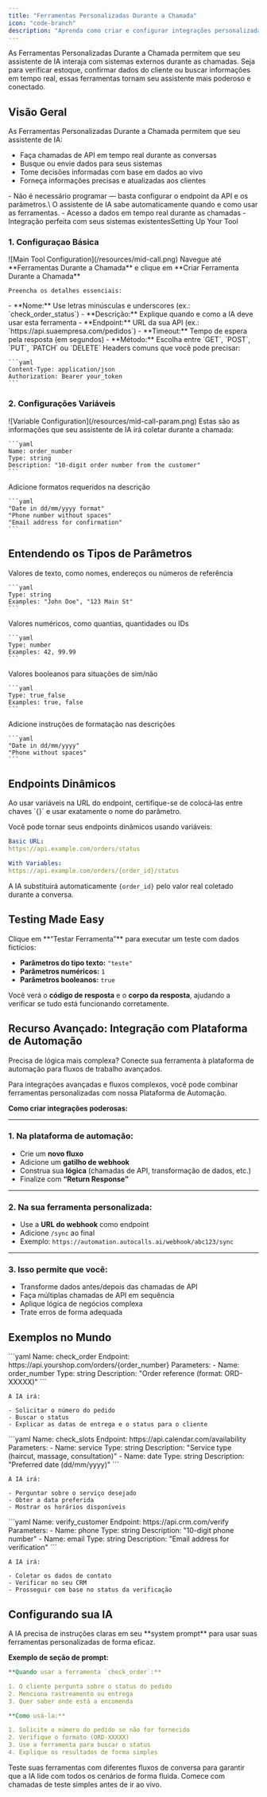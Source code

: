 ```yaml
---
title: "Ferramentas Personalizadas Durante a Chamada"
icon: "code-branch"
description: "Aprenda como criar e configurar integrações personalizadas de API que seu assistente de IA pode usar durante as chamadas "
---
```


<Note>
  As Ferramentas Personalizadas Durante a Chamada permitem que seu assistente de IA interaja com sistemas externos durante as chamadas. Seja para verificar estoque, confirmar dados do cliente ou buscar informações em tempo real, essas ferramentas tornam seu assistente mais poderoso e conectado.
</Note>

## **Visão Geral**

As Ferramentas Personalizadas Durante a Chamada permitem que seu assistente de IA:

- Faça chamadas de API em tempo real durante as conversas
- Busque ou envie dados para seus sistemas
- Tome decisões informadas com base em dados ao vivo
- Forneça informações precisas e atualizadas aos clientes

<Card title="Principais Benefícios" icon="star">
  - Não é necessário programar — basta configurar o endpoint da API e os parâmetros.\
    O assistente de IA sabe automaticamente quando e como usar as ferramentas.
    - Acesso a dados em tempo real durante as chamadas
    - Integração perfeita com seus sistemas existentesSetting Up Your Tool
</Card>

### 1. Configuraçao Básica

<Frame>
  ![Main Tool Configuration](/resources/mid-call.png)
</Frame>

<Steps>
  <Step title="Acessar Criação de Ferramenta">
    Navegue até **Ferramentas Durante a Chamada** e clique em **Criar Ferramenta Durante a Chamada**

    Preencha os detalhes essenciais:
  </Step>
  <Step title="Configurar Configurações Principais">
    - **Nome:** Use letras minúsculas e underscores (ex.: `check_order_status`)
    - **Descrição:** Explique quando e como a IA deve usar esta ferramenta
    - **Endpoint:** URL da sua API (ex.: `https://api.suaempresa.com/pedidos`)
    - **Timeout:** Tempo de espera pela resposta (em segundos)
    - **Método:** Escolha entre `GET`, `POST`, `PUT`, `PATCH` ou `DELETE`
  </Step>
  <Step title="Add Headers">
    Headers comuns que você pode precisar:

    ```yaml
    Content-Type: application/json
    Authorization: Bearer your_token
    ```
  </Step>
</Steps>

### 2. Configurações Variáveis

<Frame>
  ![Variable Configuration](/resources/mid-call-param.png)
</Frame>

<Steps>
  <Step title="Defina Parâmetros">
    Estas são as informações que seu assistente de IA irá coletar durante a chamada:

    ```yaml
    Name: order_number
    Type: string
    Description: "10-digit order number from the customer"
    ```
  </Step>
  <Step title="Definir Regras de Validação">
    Adicione formatos requeridos na descrição

    ```yaml
    "Date in dd/mm/yyyy format"
    "Phone number without spaces"
    "Email address for confirmation"
    ```
  </Step>
</Steps>

## Entendendo os Tipos de Parâmetros

<CardGroup cols={2}>
  <Card title="Texto" icon="font">
    Valores de texto, como nomes, endereços ou números de referência

    ```yaml
    Type: string
    Examples: "John Doe", "123 Main St"
    ```
  </Card>
  <Card title="Número" icon="calculator">
    Valores numéricos, como quantias, quantidades ou IDs

    ```yaml
    Type: number
    Examples: 42, 99.99
    ```
  </Card>
  <Card title="Verdadeiro_Falso" icon="toggle-on">
    Valores booleanos para situações de sim/não

    ```yaml
    Type: true_false
    Examples: true, false
    ```
  </Card>
  <Card title="Ajuda de formatação" icon="wand-magic-sparkles">
    Adicione instruções de formatação nas descrições

    ```yaml
    "Date in dd/mm/yyyy"
    "Phone without spaces"
    ```
  </Card>
</CardGroup>

## Endpoints Dinâmicos

<Warning>
  Ao usar variáveis na URL do endpoint, certifique-se de colocá‑las entre chaves `{}` e usar exatamente o nome do parâmetro.
</Warning>

Você pode tornar seus endpoints dinâmicos usando variáveis:

```yaml
Basic URL:
https://api.example.com/orders/status

With Variables:
https://api.example.com/orders/{order_id}/status
```

A IA substituirá automaticamente `{order_id}` pelo valor real coletado durante a conversa.

## Testing Made Easy

<Card title="Teste Facilitado" icon="vial">
  Clique em **“Testar Ferramenta”** para executar um teste com dados fictícios:

  - **Parâmetros do tipo texto:** `"teste"`
  - **Parâmetros numéricos:** `1`
  - **Parâmetros booleanos:** `true`

  Você verá o **código de resposta** e o **corpo da resposta**, ajudando a verificar se tudo está funcionando corretamente.
</Card>

## **Recurso Avançado: Integração com Plataforma de Automação**

Precisa de lógica mais complexa? Conecte sua ferramenta à plataforma de automação para fluxos de trabalho avançados.

Para integrações avançadas e fluxos complexos, você pode combinar ferramentas personalizadas com nossa Plataforma de Automação.

**Como criar integrações poderosas:**

---

### **1. Na plataforma de automação:**

- Crie um **novo fluxo**
- Adicione um **gatilho de webhook**
- Construa sua **lógica** (chamadas de API, transformação de dados, etc.)
- Finalize com **“Return Response”**

---

### **2. Na sua ferramenta personalizada:**

- Use a **URL do webhook** como endpoint
- Adicione `/sync` ao final
- Exemplo: `https://automation.autocalls.ai/webhook/abc123/sync`

---

### **3. Isso permite que você:**

- Transforme dados antes/depois das chamadas de API
- Faça múltiplas chamadas de API em sequência
- Aplique lógica de negócios complexa
- Trate erros de forma adequada

## Exemplos no Mundo

<AccordionGroup>
  <Accordion title="Sistema de Consulta de Pedidos" icon="magnifying-glass">
    ```yaml
    Name: check_order
    Endpoint: https://api.yourshop.com/orders/{order_number}
    Parameters:
      - Name: order_number
        Type: string
        Description: "Order reference (format: ORD-XXXXX)"
    ```

    A IA irá:

    - Solicitar o número do pedido
    - Buscar o status
    - Explicar as datas de entrega e o status para o cliente
  </Accordion>
  <Accordion title="Disponibilidade de Compromissos" icon="calendar">
    ```yaml
    Name: check_slots
    Endpoint: https://api.calendar.com/availability
    Parameters:
      - Name: service
        Type: string
        Description: "Service type (haircut, massage, consultation)"
      - Name: date
        Type: string
        Description: "Preferred date (dd/mm/yyyy)"
    ```

    A IA irá:

    - Perguntar sobre o serviço desejado
    - Obter a data preferida
    - Mostrar os horários disponíveis
  </Accordion>
  <Accordion title="Verificação de Cliente" icon="shield-check">
    ```yaml
    Name: verify_customer
    Endpoint: https://api.crm.com/verify
    Parameters:
      - Name: phone
        Type: string
        Description: "10-digit phone number"
      - Name: email
        Type: string
        Description: "Email address for verification"
    ```

    A IA irá:

    - Coletar os dados de contato
    - Verificar no seu CRM
    - Prosseguir com base no status da verificação
  </Accordion>
</AccordionGroup>

## Configurando sua IA

<Info>
  A IA precisa de instruções claras em seu **system prompt** para usar suas ferramentas personalizadas de forma eficaz.
</Info>

**Exemplo de seção de prompt:**

```yaml
**Quando usar a ferramenta `check_order`:**

1. O cliente pergunta sobre o status do pedido
2. Menciona rastreamento ou entrega
3. Quer saber onde está a encomenda

**Como usá-la:**

1. Solicite o número do pedido se não for fornecido
2. Verifique o formato (ORD-XXXXX)
3. Use a ferramenta para buscar o status
4. Explique os resultados de forma simples
```

<Tip>
  Teste suas ferramentas com diferentes fluxos de conversa para garantir que a IA lide com todos os cenários de forma fluida. Comece com chamadas de teste simples antes de ir ao vivo.
</Tip>